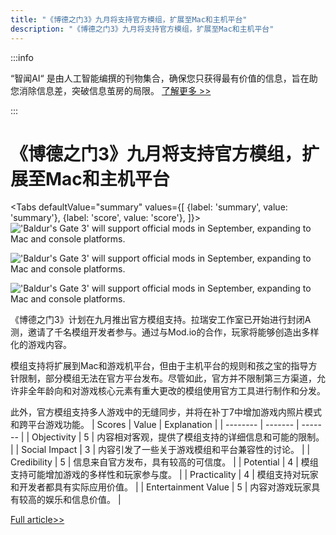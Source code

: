 ```yaml
---
title: "《博德之门3》九月将支持官方模组，扩展至Mac和主机平台"
description: "《博德之门3》九月将支持官方模组，扩展至Mac和主机平台"
---
```



:::info

“智闻AI“ 是由人工智能编撰的刊物集合，确保您只获得最有价值的信息，旨在助您消除信息差，突破信息茧房的局限。  [了解更多 >>](/)

:::

# 《博德之门3》九月将支持官方模组，扩展至Mac和主机平台


<Tabs
	defaultValue="summary"
	values={[
	{label: 'summary', value: 'summary'},
	{label: 'score', value: 'score'},
]}>
<TabItem value="summary">
<img
  src="https://image.informedainews.com/2024/06/Vid-Xhx-1717494839-0.jpg"
  alt="'Baldur's Gate 3' will support official mods in September, expanding to Mac and console platforms."
/>

<img
  src="https://image.informedainews.com/2024/06/Vid-0jn-1717494839-1.jpg"
  alt="'Baldur's Gate 3' will support official mods in September, expanding to Mac and console platforms."
/>

<img
  src="https://image.informedainews.com/2024/06/Vid-yes-1717494839-2.jpg"
  alt="'Baldur's Gate 3' will support official mods in September, expanding to Mac and console platforms."
/>



《博德之门3》计划在九月推出官方模组支持。拉瑞安工作室已开始进行封闭A测，邀请了千名模组开发者参与。通过与Mod.io的合作，玩家将能够创造出多样化的游戏内容。

模组支持将扩展到Mac和游戏机平台，但由于主机平台的规则和孩之宝的指导方针限制，部分模组无法在官方平台发布。尽管如此，官方并不限制第三方渠道，允许非全年龄向和对游戏核心元素有重大更改的模组使用官方工具进行制作和分发。

此外，官方模组支持多人游戏中的无缝同步，并将在补丁7中增加游戏内照片模式和跨平台游戏功能。
</TabItem>
<TabItem value="score">
	| Scores     | Value   | Explanation |
	| -------- | ------- | ------- |
	| Objectivity  | 5    | 内容相对客观，提供了模组支持的详细信息和可能的限制。    |
	| Social Impact | 3     | 内容引发了一些关于游戏模组和平台兼容性的讨论。    |
	| Credibility    | 5    | 信息来自官方发布，具有较高的可信度。    |
	| Potential    | 4    | 模组支持可能增加游戏的多样性和玩家参与度。    |
	| Practicality    | 4    | 模组支持对玩家和开发者都具有实际应用价值。    |
	| Entertainment Value    | 5    | 内容对游戏玩家具有较高的娱乐和信息价值。    |
</TabItem>
</Tabs>

[Full article>>](https://www.gcores.com/articles/182883)
